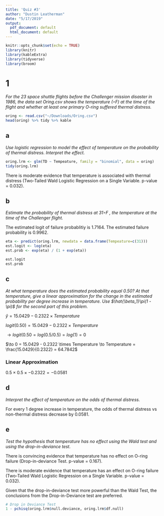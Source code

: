 ```yaml
---
title: 'Quiz #3'
author: "Dustin Leatherman"
date: "5/17/2019"
output:
  pdf_document: default
  html_document: default
---
```


```r
knitr::opts_chunk$set(echo = TRUE)
library(knitr)
library(kableExtra)
library(tidyverse)
library(broom)
```

# 1 

*For the 23 space shuttle flights before the Challenger mission disaster in 1986, the data set Oring.csv shows the temperature (◦F) at the time of the flight and whether at least one primary O-ring suffered thermal distress.*

```r
oring <- read.csv("~/Downloads/Oring.csv")
head(oring) %>% tidy %>% kable
```

## a

*Use logistic regression to model the effect of temperature on the probability of thermal distress. Interpret the effect.*

```r
oring.lrm <- glm(TD ~ Tempeature, family = "binomial", data = oring)
tidy(oring.lrm)
```

There is moderate evidence that temperature is associated with thermal distress (Two-Tailed Wald Logistic Regression on a Single Variable. p-value = 0.032).

## b 

*Estimate the probability of thermal distress at 31◦F , the temperature at the time of the Challenger flight.*

The estimated logit of failure probablitiy is 1.7164. The estimated failure probability is 0.9962.

```r
eta <- predict(oring.lrm, newdata = data.frame(Tempeature=c(31)))
est.logit <- log(eta)
est.prob <- exp(eta) / (1 + exp(eta))

est.logit
est.prob
```

## c

*At what temperature does the estimated probability equal 0.50? At that temperature, give a linear approximation for the change in the estimated probability per degree increase in temperature. Use $\hat{\beta_1}\pi(1 - \pi)$ for the second part of this problem.*

$\hat{y} = 15.0429 - 0.2322 \times Temperature$

$logit(0.50) = 15.0429 - 0.2322 \times Temperature$

$\to logit(0.50 = log(0.5/0.5) = log(1) = 0$

$\to 0 = 15.0429 - 0.2322 \times Temperature \to Temperature = \frac{15.0429}{0.2322} = 64.7842$ 

### Linear Approximation

$0.5 \times 0.5 \times -0.2322 = -0.0581$

## d

*Interpret the effect of temperature on the odds of thermal distress.*

For every 1 degree increase in temperature, the odds of thermal distress vs non-thermal distress decrease by 0.0581.

## e

*Test the hypothesis that temperature has no effect using the Wald test and using the drop-in-deviance test.*

There is convincing evidence that temperature has no effect on O-ring failure (Drop-in-deviance Test. p-value =  0.167).

There is moderate evidence that temperature has an effect on O-ring failure (Two-Tailed Wald Logistic Regression on a Single Variable. p-value = 0.032).

Given that the drop-in-deviance test more powerful than the Wald Test, the conclusions from the Drop-in-Deviance test are preferred.

```r
# Drop in Deviance Test
1 - pchisq(oring.lrm$null.deviance, oring.lrm$df.null)
```
